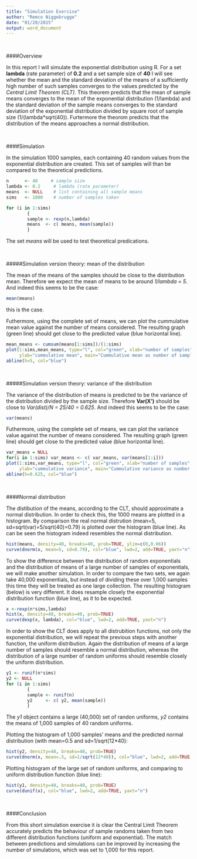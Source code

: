```yaml
---
title: "Simulation Exercise"
author: "Remco Niggebrugge"
date: "01/20/2015"
output: word_document
---
```


<br>

####Overview

In this report I will simulate the exponential distribution using R. For a set **lambda** (rate parameter) of **0.2** and a set sample size of **40** I will see whether the mean and the standard deviation of the means of a sufficiently high number of such samples converges to the values predicted by the *Central Limit Theorem (CLT)*. This theorem predicts that the mean of sample means converges to the mean of the exponential distribution (1/lambda) and the standard deviation of the sample means converges to the standard deviation of the exponential distribution divided by square root of sample size (1/(lambda*sqrt(40)). Furtermore the theorom predicts that the distribution of the means approaches a normal distribution.

<br>

####Simulation

In the simulation 1000 samples, each containing 40 random values from the exponential distribution are created. This set of samples will than be compared to the theoretical predictions.

```r

n      <- 40     # sample size
lambda <- 0.2     # lambda (rate parameter)
means  <- NULL    # list containing all sample means
sims   <- 1000    # number of samples taken

for (i in 1:sims)
        {
        sample <- rexp(n,lambda)
        means  <- c( means, mean(sample))
        }

```

The set *means* will be used to test theoretical predications.

<br>

#####Simulation version theory: mean of the distribution

The mean of the means of the samples should be close to the distribution mean. Therefore we expect the mean of means to be around *1/lambda = 5*. And indeed this seems to be the case:

```r
mean(means)
```

this is the case.

Futhermore, using the complete set of means, we can plot the cummulative mean value against the number of means considered. The resulting graph (green line) should get close to the predicted value (blue horizontal line).

```r
mean_means <- cumsum(means[1:sims])/(1:sims)
plot(1:sims,mean_means, type="l", col="green", xlab="number of samples",
     ylab="cummulative mean", main="Cummulative mean as number of samples increases")
abline(h=5, col="blue")
```

<br>

#####Simulation version theory: variance of the distribution

The variance of the distribution of means is predicted to be the variance of the distribution divided by the sample size. Therefore **Var(X')** should be close to *Var(dist)/N = 25/40 = 0.625*. And indeed this seems to be the case:

```r
var(means)
```

Futhermore, using the complete set of means, we can plot the variance value against the number of means considered. The resulting graph (green line) should get close to the predicted value (blue horizontal line).

```r
var_means = NULL
for(i in 1:sims) var_means <- c( var_means, var(means[1:i]))
plot(1:sims,var_means, type="l", col="green", xlab="number of samples",
     ylab="cummulative variance", main="Cummulative variance as number of samples increases")
abline(h=0.625, col="blue")
```

<br>

####Normal distribution

The distibution of the means, according to the CLT, should approximate a normal distribution. In order to check this, the 1000 means are plotted in a histogram. By comparison the real normal distrution (mean=5, sd=sqrt(var)=5/sqrt(40)=0.79) is plotted over the histogram (blue line). As can be seen the histogram indeed resembles the normal distribution.

```r
hist(means, density=40, breaks=40, prob=TRUE, ylim=c(0,0.66))
curve(dnorm(x, mean=5, sd=0.79), col="blue", lwd=2, add=TRUE, yaxt="n")
```


To show the difference between the distribution of random exponentials and the distribution of means of a large number of samples of exponentials, we will make another simulation. In order to compare the two sets, we again take 40,000 exponentials, but instead of dividing these over 1,000 samples this time they will be treated as one large collection. The resulting histogram (below) is very different. It does resample closely the exponential distribution function (blue line), as it to be expected.

```r
x <-rexp(n*sims,lambda)
hist(x, density=40, breaks=40, prob=TRUE)
curve(dexp(x, lambda), col="blue", lwd=2, add=TRUE, yaxt="n")
```


In order to show the CLT does apply to all distrubition functions, not only the exponential distribution, we will repeat the previous steps with another function, the uniform distribution. Again the distribution of means of a large number of samples should resemble a normal distribution, whereas the distribution of a large number of random uniforms should resemble closely the uniform distribution.

```r
y1 <- runif(n*sims)
y2 <- NULL
for (i in 1:sims)
        {
        sample <- runif(n)
        y2     <- c( y2, mean(sample))
        }
```

The *y1* object contains a large (40,000) set of randon uniforms, *y2* contains the means of 1,000 samples of 40 random uniforms. 

Plotting the histogram of 1,000 samples' means and the predicted normal distribution (with mean=0.5 and sd=1/sqrt(12*40):

```r
hist(y2, density=40, breaks=40, prob=TRUE)
curve(dnorm(x, mean=.5, sd=1/sqrt(12*40)), col="blue", lwd=2, add=TRUE, yaxt="n")
```

Plotting histogram of the large set of random uniforms, and comparing to uniform distribution function (blue line):

```r
hist(y1, density=40, breaks=40, prob=TRUE)
curve(dunif(x), col="blue", lwd=2, add=TRUE, yaxt="n")
```

<br>

####Conclusion

From this short simulation exercise it is clear the Central Limit Theorem accurately predicts the behaviour of sample randoms taken from two different distribution functions (uniform and exponential). The match between predictions and simulations can be improved by increasing the number of simulations, which was set to 1,000 for this report.